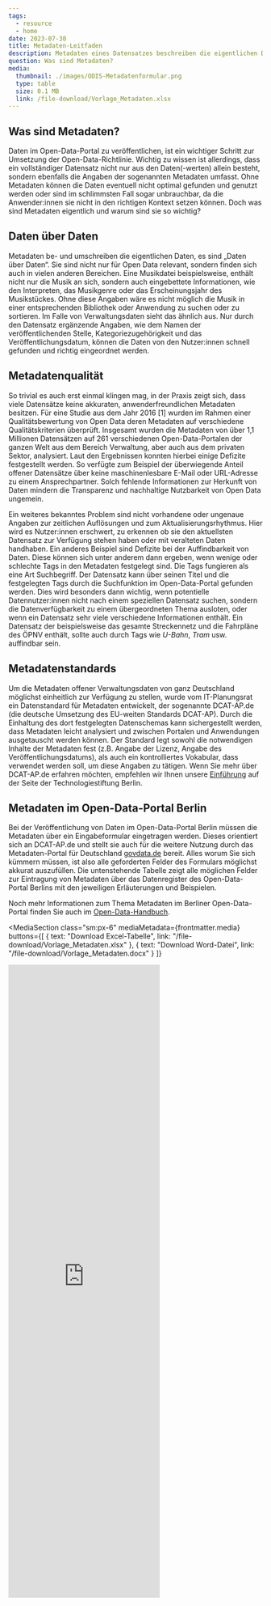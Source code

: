 ```yaml
---
tags:
  - resource
  - home
date: 2023-07-30
title: Metadaten-Leitfaden
description: Metadaten eines Datensatzes beschreiben die eigentlichen Daten. Sie sind ein wichtiger Bestandteil jeder Open-Data-Veröffentlichung, denn ohne qualitative Metadaten kann weder die Transparenz noch eine nachhaltige Verwendbarkeit der Daten garantiert werden. Erfahren Sie hier was sie für die Angabe von Metadaten wissen sollten.
question: Was sind Metadaten?
media:
  thumbnail: ./images/ODIS-Metadatenformular.png
  type: table
  size: 0.1 MB
  link: /file-download/Vorlage_Metadaten.xlsx
---
```


## Was sind Metadaten?

Daten im Open-Data-Portal zu veröffentlichen, ist ein wichtiger Schritt zur Umsetzung der Open-Data-Richtlinie. Wichtig zu wissen ist allerdings, dass ein vollständiger Datensatz nicht nur aus den Daten(-werten) allein besteht, sondern ebenfalls die Angaben der sogenannten Metadaten umfasst. Ohne Metadaten können die Daten eventuell nicht optimal gefunden und genutzt werden oder sind im schlimmsten Fall sogar unbrauchbar, da die Anwender:innen sie nicht in den richtigen Kontext setzen können. Doch was sind Metadaten eigentlich und warum sind sie so wichtig?

## Daten über Daten

Metadaten be- und umschreiben die eigentlichen Daten, es sind „Daten über Daten“. Sie sind nicht nur für Open Data relevant, sondern finden sich auch in vielen anderen Bereichen. Eine Musikdatei beispielsweise, enthält nicht nur die Musik an sich, sondern auch eingebettete Informationen, wie den Interpreten, das Musikgenre oder das Erscheinungsjahr des Musikstückes. Ohne diese Angaben wäre es nicht möglich die Musik in einer entsprechenden Bibliothek oder Anwendung zu suchen oder zu sortieren.
Im Falle von Verwaltungsdaten sieht das ähnlich aus. Nur durch den Datensatz ergänzende Angaben, wie dem Namen der veröffentlichenden Stelle, Kategoriezugehörigkeit und das Veröffentlichungsdatum, können die Daten von den Nutzer:innen schnell gefunden und richtig eingeordnet werden.

## Metadatenqualität

So trivial es auch erst einmal klingen mag, in der Praxis zeigt sich, dass viele Datensätze keine akkuraten, anwenderfreundlichen Metadaten besitzen. Für eine Studie aus dem Jahr 2016 \[1\] wurden im Rahmen einer Qualitätsbewertung von Open Data deren Metadaten auf verschiedene Qualitätskriterien überprüft. Insgesamt wurden die Metadaten von über 1,1 Millionen Datensätzen auf 261 verschiedenen Open-Data-Portalen der ganzen Welt aus dem Bereich Verwaltung, aber auch aus dem privaten Sektor, analysiert. Laut den Ergebnissen konnten hierbei einige Defizite festgestellt werden. So verfügte zum Beispiel der überwiegende Anteil offener Datensätze über keine maschinenlesbare E-Mail oder URL-Adresse zu einem Ansprechpartner. Solch fehlende Informationen zur Herkunft von Daten mindern die Transparenz und nachhaltige Nutzbarkeit von Open Data ungemein.

Ein weiteres bekanntes Problem sind nicht vorhandene oder ungenaue Angaben zur zeitlichen Auflösungen und zum Aktualisierungsrhythmus. Hier wird es Nutzer:innen erschwert, zu erkennen ob sie den aktuellsten Datensatz zur Verfügung stehen haben oder mit veralteten Daten handhaben. Ein anderes Beispiel sind Defizite bei der Auffindbarkeit von Daten. Diese können sich unter anderem dann ergeben, wenn wenige oder schlechte Tags in den Metadaten festgelegt sind. Die Tags fungieren als eine Art Suchbegriff. Der Datensatz kann über seinen Titel und die festgelegten Tags durch die Suchfunktion im Open-Data-Portal gefunden werden. Dies wird besonders dann wichtig, wenn potentielle Datennutzer:innen nicht nach einem speziellen Datensatz suchen, sondern die Datenverfügbarkeit zu einem übergeordneten Thema ausloten, oder wenn ein Datensatz sehr viele verschiedene Informationen enthält. Ein Datensatz der beispielsweise das gesamte Streckennetz und die Fahrpläne des ÖPNV enthält, sollte auch durch Tags wie _U-Bahn_, _Tram_ usw. auffindbar sein.

## Metadatenstandards

Um die Metadaten offener Verwaltungsdaten von ganz Deutschland möglichst einheitlich zur Verfügung zu stellen, wurde vom IT-Planungsrat ein Datenstandard für Metadaten entwickelt, der sogenannte DCAT-AP.de (die deutsche Umsetzung des EU-weiten Standards DCAT-AP). Durch die Einhaltung des dort festgelegten Datenschemas kann sichergestellt werden, dass Metadaten leicht analysiert und zwischen Portalen und Anwendungen ausgetauscht werden können. Der Standard legt sowohl die notwendigen Inhalte der Metadaten fest (z.B. Angabe der Lizenz, Angabe des Veröffentlichungsdatums), als auch ein kontrolliertes Vokabular, dass verwendet werden soll, um diese Angaben zu tätigen. Wenn Sie mehr über DCAT-AP.de erfahren möchten, empfehlen wir Ihnen unsere [Einführung](https://lab.technologiestiftung-berlin.de/projects/opendata-metadata-dcat-ap/de/) auf der Seite der Technologiestiftung Berlin.

## Metadaten im Open-Data-Portal Berlin

Bei der Veröffentlichung von Daten im Open-Data-Portal Berlin müssen die Metadaten über ein Eingabeformular eingetragen werden. Dieses orientiert sich an DCAT-AP.de und stellt sie auch für die weitere Nutzung durch das Metadaten-Portal für Deutschland [govdata.de](https://www.govdata.de) bereit. Alles worum Sie sich kümmern müssen, ist also alle geforderten Felder des Formulars möglichst akkurat auszufüllen. Die untenstehende Tabelle zeigt alle möglichen Felder zur Eintragung von Metadaten über das Datenregister des Open-Data-Portal Berlins mit den jeweiligen Erläuterungen und Beispielen.

Noch mehr Informationen zum Thema Metadaten im Berliner Open-Data-Portal finden Sie auch im [Open-Data-Handbuch](https://berlinonline.github.io/open-data-handbuch/#metadaten-des-datensatzes).










<MediaSection 
  class="sm:px-6" 
  mediaMetadata={frontmatter.media}
  buttons={[
    {
      text: "Download Excel-Tabelle",
      link: "/file-download/Vorlage_Metadaten.xlsx"
    },
    {
      text: "Download Word-Datei",
      link: "/file-download/Vorlage_Metadaten.docx"
    }
  ]}
  >
  <iframe 
    class="sm:container sm:mx-auto"
    title="Metadaten-Formular" 
    aria-label="Table" 
    id="datawrapper-chart-JRA9y" 
    src="https://datawrapper.dwcdn.net/JRA9y/1/" 
    scrolling="no" 
    frameborder="0" 
    height="1252" 
    loading="lazy"
    data-external="1">
  </iframe>
</MediaSection>

<script
  type="text/javascript"
  set:html={`!function(){"use strict";window.addEventListener("message",(function(e){if(void 0!==e.data["datawrapper-height"]){var t=document.querySelectorAll("iframe");for(var a in e.data["datawrapper-height"])for(var r=0;r<t.length;r++){if(t[r].contentWindow===e.source)t[r].style.height=e.data["datawrapper-height"][a]+"px"}}}))}();`}
/>{" "}


### Quellenverzeichnis

\[1\] Neumaier, S.; Umbrich, J.; Pollers, A.: Automated Quality Assessment of Metadata across Open Data Portals, ACM Journal of Data and Information quality V, N., Article A, January 2016.